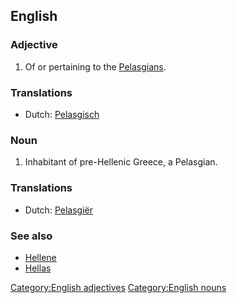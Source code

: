==English==

===Adjective===
{{en-adj}}

# Of or pertaining to the [[Pelasgians]].

===Translations===
{{rfc-level|Translations at L3+ (AutoFormat would have corrected level of Translations)}}

{{trans-top|Pertaining to the Pelasgians}}
*Dutch: [[Pelasgisch]]
{{trans-mid}}
{{trans-bottom}}

===Noun===
{{en-noun}}

# Inhabitant of pre-Hellenic Greece, a Pelasgian.

===Translations===

{{trans-top|Inhabitant of pre-Hellenic Greece}}
*Dutch: [[Pelasgiër]]
{{trans-mid}}
{{trans-bottom}}

===See also===
*[[Hellene]]
*[[Hellas]]

[[Category:English adjectives]]
[[Category:English nouns]]